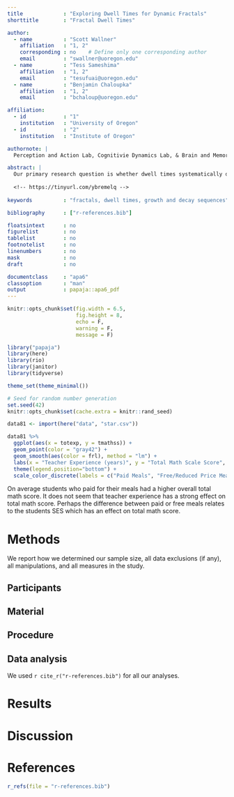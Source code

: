 ---
title             : "Exploring Dwell Times for Dynamic Fractals"
shorttitle        : "Fractal Dwell Times"

author: 
  - name          : "Scott Wallner"
    affiliation   : "1, 2"
    corresponding : no    # Define only one corresponding author
    email         : "swallner@uoregon.edu"
  - name          : "Tess Sameshima"
    affiliation   : "1, 2"
    email         : "tesufuai@uoregon.edu"
  - name          : "Benjamin Chaloupka"
    affiliation   : "1, 2"
    email         : "bchaloup@uoregon.edu"

affiliation:
  - id            : "1"
    institution   : "University of Oregon"
  - id            : "2"
    institution   : "Institute of Oregon"

authornote: |
  Perception and Action Lab, Cognitivie Dynamics Lab, & Brain and Memory Lab

abstract: |
  Our primary research question is whether dwell times systematically differ between growth and decay sequences. We will examine this question both within and across subjects. Additionally, we are possibly interested in several exploratory analyses. For example, do specific fractal images elicit longer dwell times? Do specific levels of complexity elicit longer dwell times? Is there a dwell time pattern when fractal iterations are presented randomly? Does dwell time systematically decrease over time (if so, we may need to normalize dwell times to account for this)?
  
  <!-- https://tinyurl.com/ybremelq -->
  
keywords          : "fractals, dwell times, growth and decay sequences"

bibliography      : ["r-references.bib"]

floatsintext      : no
figurelist        : no
tablelist         : no
footnotelist      : no
linenumbers       : no
mask              : no
draft             : no

documentclass     : "apa6"
classoption       : "man"
output            : papaja::apa6_pdf
---

```{r setup, include = FALSE}
knitr::opts_chunk$set(fig.width = 6.5,
                      fig.height = 8,
                      echo = F,
                      warning = F,
                      message = F)

library("papaja")
library(here)
library(rio)
library(janitor)
library(tidyverse)

theme_set(theme_minimal())
```

```{r analysis-preferences}
# Seed for random number generation
set.seed(42)
knitr::opts_chunk$set(cache.extra = knitr::rand_seed)
```

```{r load data, include=FALSE}
data81 <- import(here("data", "star.csv"))
```


```{r}
data81 %>% 
  ggplot(aes(x = totexp, y = tmathss)) +
  geom_point(color = "gray42") +
  geom_smooth(aes(color = frl), method = "lm") +
  labs(x = "Teacher Experience (years)", y = "Total Math Scale Score", title = "Relation between teacher experience and math scores", subtitle = "Separate regression lines displayed by free/reduced price lunch status", color = "Lunch status") +
  theme(legend.position="bottom") +
  scale_color_discrete(labels = c("Paid Meals", "Free/Reduced Price Meals"))

```
On average students who paid for their meals had a higher overall total math score.  It does not seem that teacher experience has a strong effect on total math score.  Perhaps the difference between paid or free meals relates to the students SES which has an effect on total math score.

# Methods
We report how we determined our sample size, all data exclusions (if any), all manipulations, and all measures in the study. <!-- 21-word solution (Simmons, Nelson & Simonsohn, 2012; retrieved from http://ssrn.com/abstract=2160588) -->

## Participants

## Material

## Procedure

## Data analysis
We used `r cite_r("r-references.bib")` for all our analyses.


# Results

# Discussion


\newpage

# References
```{r create_r-references}
r_refs(file = "r-references.bib")
```

\begingroup
\setlength{\parindent}{-0.5in}
\setlength{\leftskip}{0.5in}

<div id="refs" custom-style="Bibliography"></div>
\endgroup
